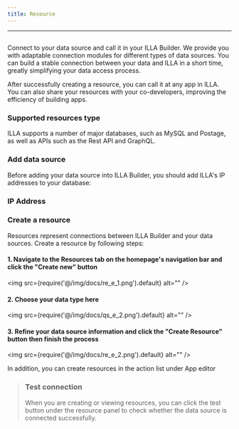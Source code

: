 ```yaml
---
title: Resource
---
```

---

## <Heading hidden>Resource</Heading>

Connect to your data source and call it in your ILLA Builder. We provide you with adaptable connection modules for different types of data sources. You can build a stable connection between your data and ILLA in a short time, greatly simplifying your data access process.

After successfully creating a resource, you can call it at any app in ILLA. You can also share your resources with your co-developers, improving the efficiency of building apps.

### Supported resources type

ILLA supports a number of major databases, such as MySQL and Postage, as well as APIs such as the Rest API and GraphQL.

### Add data source

Before adding your data source into ILLA Builder, you should add ILLA's IP addresses to your database:

### IP Address

### Create a resource

Resources represent connections between ILLA Builder and your data sources. Create a resource by following steps:

#### 1. Navigate to the Resources tab on the homepage's navigation bar and click the "Create new" button

<img
  src={require('@/img/docs/re_e_1.png').default}
  alt=""
/>

#### 2. Choose your data type here

<img
  src={require('@/img/docs/qs_e_2.png').default}
  alt=""
/>

#### 3. Refine your data source information and click the "Create Resource" button then finish the process

<img
  src={require('@/img/docs/re_e_2.png').default}
  alt=""
/>

In addition, you can create resources in the action list under App editor

>### Test connection
>When you are creating or viewing resources, you can click the test button under the resource panel to check whether the data source is connected successfully.
